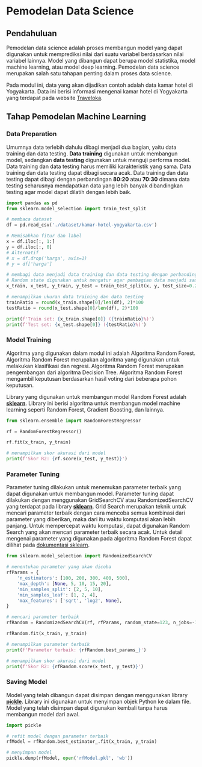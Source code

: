 # Pemodelan Data Science

## Pendahuluan

Pemodelan data science adalah proses membangun model yang dapat digunakan untuk memprediksi nilai dari suatu variabel berdasarkan nilai variabel lainnya. Model yang dibangun dapat berupa model statistika, model machine learning, atau model deep learning. Pemodelan data science merupakan salah satu tahapan penting dalam proses data science.

Pada modul ini, data yang akan dijadikan contoh adalah data kamar hotel di Yogyakarta. Data ini berisi informasi mengenai kamar hotel di Yogyakarta yang terdapat pada website [Traveloka](https://www.traveloka.com/id-id/hotel/).

## Tahap Pemodelan Machine Learning

### Data Preparation
Umumnya data terlebih dahulu dibagi menjadi dua bagian, yaitu data training dan data testing. **Data training** digunakan untuk membangun model, sedangkan **data testing** digunakan untuk menguji performa model. Data training dan data testing harus memiliki karakteristik yang sama. Data training dan data testing dapat dibagi secara acak. Data training dan data testing dapat dibagi dengan perbandingan **80:20** atau **70:30** dimana data testing seharusnya mendapatkan data yang lebih banyak dibandingkan testing agar model dapat dilatih dengan lebih baik.

```python
import pandas as pd
from sklearn.model_selection import train_test_split

# membaca dataset
df = pd.read_csv('./dataset/kamar-hotel-yogyakarta.csv')

# Memisahkan fitur dan label
x = df.iloc[:, 1:]
y = df.iloc[:, 0]
# Alternatif
# x = df.drop('harga', axis=1)
# y = df['harga']

# membagi data menjadi data training dan data testing dengan perbandingan 80:20
# Random state digunakan untuk mengatur agar pembagian data menjadi sama setiap kali dijalankan (dapat diisi dengan angka berapapun)
x_train, x_test, y_train, y_test = train_test_split(x, y, test_size=0.2, random_state=123)

# menampilkan ukuran data training dan data testing
trainRatio = round(x_train.shape[0]/len(df), 2)*100
testRatio = round(x_test.shape[0]/len(df), 2)*100

print(f'Train set: {x_train.shape[0]} ({trainRatio}%)')
print(f'Test set: {x_test.shape[0]} ({testRatio}%)')
```

### Model Training
Algoritma yang digunakan dalam modul ini adalah Algoritma Random Forest. Algoritma Random Forest merupakan algoritma yang digunakan untuk melakukan klasifikasi dan regresi. Algoritma Random Forest merupakan pengembangan dari algoritma Decision Tree. Algoritma Random Forest mengambil keputusan berdasarkan hasil voting dari beberapa pohon keputusan.

Library yang digunakan untuk membangun model Random Forest adalah [**sklearn**](https://scikit-learn.org/stable/). Library ini berisi algoritma untuk membangun model machine learning seperti Random Forest, Gradient Boosting, dan lainnya.

```python
from sklearn.ensemble import RandomForestRegressor

rf = RandomForestRegressor()

rf.fit(x_train, y_train)

# menampilkan skor akurasi dari model
print(f'Skor R2: {rf.score(x_test, y_test)}')
```

### Parameter Tuning
Parameter tuning dilakukan untuk menemukan parameter terbaik yang dapat digunakan untuk membangun model. Parameter tuning dapat dilakukan dengan menggunakan GridSearchCV atau RandomizedSearchCV yang terdapat pada library [**sklearn**](https://scikit-learn.org/stable/). Grid Search merupakan teknik untuk mencari parameter terbaik dengan cara mencoba semua kombinasi dari parameter yang diberikan, maka dari itu waktu komputasi akan lebih panjang. Untuk mempercepat waktu komputasi, dapat digunakan Random Search yang akan mencari parameter terbaik secara acak. Untuk detail mengenai parameter yang digunakan pada algoritma Random Forest dapat dilihat pada [dokumentasi sklearn](https://scikit-learn.org/stable/modules/generated/sklearn.ensemble.RandomForestRegressor.html).

```python
from sklearn.model_selection import RandomizedSearchCV

# menentukan parameter yang akan dicoba
rfParams = {
    'n_estimators': [100, 200, 300, 400, 500],
    'max_depth': [None, 5, 10, 15, 20],
    'min_samples_split': [2, 5, 10],
    'min_samples_leaf': [1, 2, 4],
    'max_features': ['sqrt', 'log2', None],
}

# mencari parameter terbaik
rfRandom = RandomizedSearchCV(rf, rfParams, random_state=123, n_jobs=-1)

rfRandom.fit(x_train, y_train)

# menampilkan parameter terbaik
print(f'Parameter terbaik: {rfRandom.best_params_}')

# menampilkan skor akurasi dari model
print(f'Skor R2: {rfRandom.score(x_test, y_test)}')
```

### Saving Model
Model yang telah dibangun dapat disimpan dengan menggunakan library [**pickle**](https://docs.python.org/3/library/pickle.html). Library ini digunakan untuk menyimpan objek Python ke dalam file. Model yang telah disimpan dapat digunakan kembali tanpa harus membangun model dari awal.

```python
import pickle

# refit model dengan parameter terbaik
rfModel = rfRandom.best_estimator_.fit(x_train, y_train) 

# menyimpan model
pickle.dump(rfModel, open('rfModel.pkl', 'wb'))
```